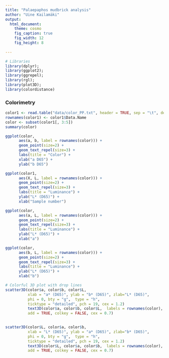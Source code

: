 ```yaml
---
title: "Palaepaphos mudbrick analysis"
author: "Uine Kailamäki"
output:
  html_document:
    theme: cosmo
    fig_caption: true
    fig_width: 12
    fig_height: 8 
    
---
```



```r
# Libraries
library(dplyr); 
library(ggplot2); 
library(ggrepel);
library(rgl);
library(plot3D);
library(colordistance)
```

### Colorimetry

```r
color1 <- read.table("data/color_PP.txt", header = TRUE, sep = "\t", dec = ",")
rownames(color1) <- color1$Data.Name
color <- subset(color1[, 3:5])
summary(color)

ggplot(color, 
      aes(a, b, label = rownames(color))) +
      geom_point(size=2) +
      geom_text_repel(size=3) + 
      labs(title = "Color") +
      xlab("a D65") +
      ylab("b D65") 

ggplot(color1,
      aes(X, L, label = rownames(color))) +
      geom_point(size=2) +
      geom_text_repel(size=3) +     
      labs(title = "Luminance") +
      ylab("L* (D65)") +
      xlab("Sample number") 

ggplot(color,
      aes(a, L, label = rownames(color))) +
      geom_point(size=2) +
      geom_text_repel(size=3) +     
      labs(title = "Luminance") +
      ylab("L* (D65)") +
      xlab("a") 

ggplot(color,
      aes(b, L, label = rownames(color))) +
      geom_point(size=2) +
      geom_text_repel(size=3) +     
      labs(title = "Luminance") +
      ylab("L* (D65)") +
      xlab("b") 

# Colorful 3D plot with drop lines
scatter3D(color$a, color$b, color$L, 
          xlab = "a* (D65)", ylab = "b* (D65)", zlab="L* (D65)",
          phi = 0, bty = "g",  type = "h", 
          ticktype = "detailed", pch = 19, cex = 1.2)
          text3D(color$a, color$b, color$L,  labels = rownames(color),
          add = TRUE, colkey = FALSE, cex = 0.7)
          

scatter3D(color$L, color$a, color$b, 
          xlab = "L* (D65)", ylab = "a* (D65)", zlab="b* (D65)",
          phi = 0, bty = "g",  type = "h", 
          ticktype = "detailed", pch = 19, cex = 1.2)
          text3D(color$L, color$a, color$b,  labels = rownames(color),
          add = TRUE, colkey = FALSE, cex = 0.7)


```
